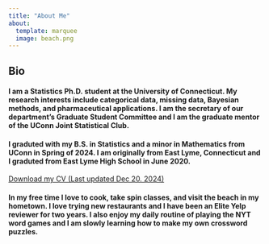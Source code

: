 ```yaml
---
title: "About Me"
about:
  template: marquee
  image: beach.png
---
```


## Bio

#### I am a Statistics Ph.D. student at the University of Connecticut. My research interests include categorical data, missing data, Bayesian methods, and pharmaceutical applications. I am the secretary of our department's Graduate Student Committee and I am the graduate mentor of the UConn Joint Statistical Club.

#### I graduted with my B.S. in Statistics and a minor in Mathematics from UConn in Spring of 2024. I am originally from East Lyme, Connecticut and I graduted from East Lyme High School in June 2020.

[Download my CV (Last updated Dec 20. 2024)](SanaGuptaCV.pdf)

#### In my free time I love to cook, take spin classes, and visit the beach in my hometown. I love trying new restaurants and I have been an Elite Yelp reviewer for two years. I also enjoy my daily routine of playing the NYT word games and I am slowly learning how to make my own crossword puzzles.
